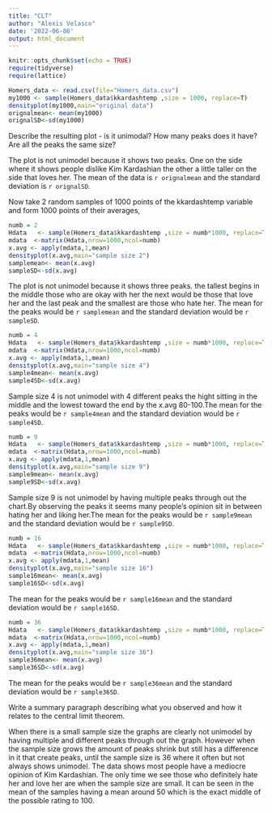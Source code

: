 ```yaml
---
title: "CLT"
author: "Alexis Velasco"
date: '2022-06-08'
output: html_document
---
```


```r
knitr::opts_chunk$set(echo = TRUE)
require(tidyverse)
require(lattice)
```

```r
Homers_data <- read.csv(file="Homers_data.csv")
my1000 <- sample(Homers_data$kkardashtemp ,size = 1000, replace=T)
densityplot(my1000,main="original data")
orignalmean<- mean(my1000)
orignalSD<-sd(my1000) 
```

Describe the resulting plot -  is it unimodal?  How many peaks does it have?  Are all the peaks the same size? 

The plot is not unimodel because it shows two peaks. One on the side where it shows people dislike Kim Kardashian
the other a little taller on the side that loves her. The mean of the data is `r orignalmean` and the standard deviation is `r orignalSD`. 


Now take 2 random samples of 1000 points of the kkardashtemp variable and form 1000 points of their averages,
 
```r
numb = 2
Hdata   <- sample(Homers_data$kkardashtemp ,size = numb*1000, replace=T)
mdata  <-matrix(Hdata,nrow=1000,ncol=numb)
x.avg <- apply(mdata,1,mean)
densityplot(x.avg,main="sample size 2")
samplemean<- mean(x.avg)
sampleSD<-sd(x.avg)
```

The plot is not unimodel because it shows three peaks. the tallest begins in the middle those who are okay with her the next would be those that love her and the last peak and the smallest are those who hate her. The mean for the peaks would be `r samplemean` and the standard deviation would be `r sampleSD`.
 
 ```r
numb = 4
Hdata   <- sample(Homers_data$kkardashtemp ,size = numb*1000, replace=T)
mdata  <-matrix(Hdata,nrow=1000,ncol=numb)
x.avg <- apply(mdata,1,mean)
densityplot(x.avg,main="sample size 4")
sample4mean<- mean(x.avg)
sample4SD<-sd(x.avg)
```
 Sample size 4 is not unimodel with 4 different peaks the hight sitting in the middle and the lowest toward the end by the x.avg 80-100.The mean for the peaks would be `r sample4mean` and the standard deviation would be `r sample4SD`. 

```r
numb = 9
Hdata   <- sample(Homers_data$kkardashtemp ,size = numb*1000, replace=T)
mdata  <-matrix(Hdata,nrow=1000,ncol=numb)
x.avg <- apply(mdata,1,mean)
densityplot(x.avg,main="sample size 9")
sample9mean<- mean(x.avg)
sample9SD<-sd(x.avg)
```

Sample size 9 is not unimodel by having multiple peaks through out the chart.By observing the peaks it seems many people's opinion sit in between hating her and liking her.The mean for the peaks would be `r sample9mean` and the standard deviation would be `r sample9SD`. 

```r
numb = 16
Hdata   <- sample(Homers_data$kkardashtemp ,size = numb*1000, replace=T)
mdata  <-matrix(Hdata,nrow=1000,ncol=numb)
x.avg <- apply(mdata,1,mean)
densityplot(x.avg,main="sample size 16")
sample16mean<- mean(x.avg)
sample16SD<-sd(x.avg)
```
The mean for the peaks would be `r sample16mean` and the standard deviation would be `r sample16SD`. 

```r
numb = 36
Hdata   <- sample(Homers_data$kkardashtemp ,size = numb*1000, replace=T)
mdata  <-matrix(Hdata,nrow=1000,ncol=numb)
x.avg <- apply(mdata,1,mean)
densityplot(x.avg,main="sample size 36")
sample36mean<- mean(x.avg)
sample36SD<-sd(x.avg)
```
The mean for the peaks would be `r sample36mean` and the standard deviation would be `r sample36SD`. 


Write a summary paragraph describing what you observed and how it relates to the central limit theorem.

When there is a small sample size the graphs are clearly not unimodel by having multiple and different peaks through out the graph. However when the sample size grows the amount of peaks shrink but still has a difference in it that create peaks, until the sample size is 36 where it often but not always shows unimodel. The data shows most people have a mediocre opinion of Kim Kardashian. The only time we see those who definitely hate her and love her are when the sample size are small. It can be seen in the mean of the samples having a mean around 50 which is the exact middle of the possible rating to 100.


